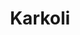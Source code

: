 ---
title: "Karkoli"
description: "Example overview page before API endpoints"
icon: "arrow-pointer"
---